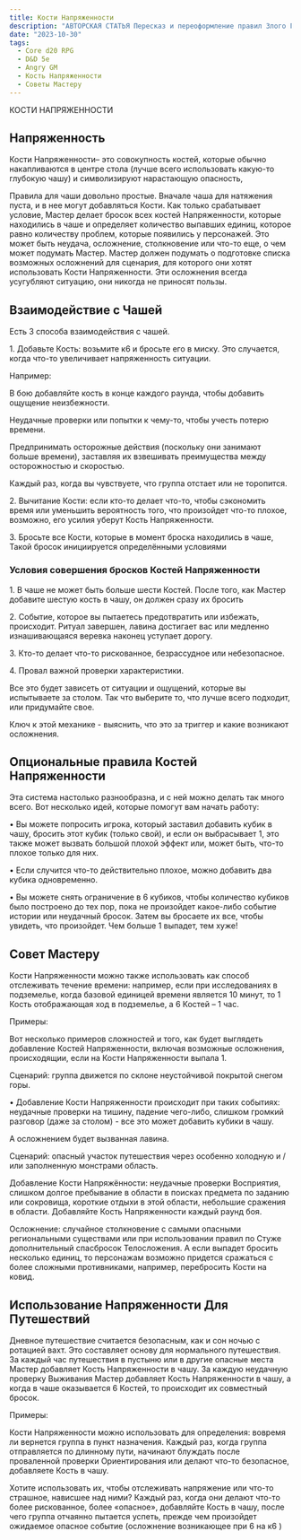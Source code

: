 ```yaml
---
title: Кости Напряженности
description: "АВТОРСКАЯ СТАТЬЯ Пересказ и переоформление правил Злого ГМ-а по Костям напряженности"
date: "2023-10-30"
tags:
  - Core d20 RPG
  - D&D 5e
  - Angry GM
  - Кость Напряженности
  - Советы Мастеру
---
```


КОСТИ НАПРЯЖЕННОСТИ

## Напряженность

Кости Напряженности– это совокупность костей, которые обычно накапливаются в центре стола (лучше всего использовать какую-то глубокую чашу) и символизируют нарастающую опасность,

Правила для чаши довольно простые. Вначале чаша для натяжения пуста, и в нее могут добавляться Кости. Как только срабатывает условие, Мастер делает бросок всех костей Напряженности, которые находились в чаше и определяет количество выпавших единиц, которое равно количеству проблем, которые появились у персонажей. Это может быть неудача, осложнение, столкновение или что-то еще, о чем может подумать Мастер. Мастер должен подумать о подготовке списка возможных осложнений для сценария, для которого они хотят использовать Кости Напряженности. Эти осложнения всегда усугубляют ситуацию, они никогда не приносят пользы.

## Взаимодействие с Чашей

Есть 3 способа взаимодействия с чашей.

1\. Добавьте Кость: возьмите к6 и бросьте его в миску. Это случается, когда что-то увеличивает напряженность ситуации.

Например:

В бою добавляйте кость в конце каждого раунда, чтобы добавить ощущение неизбежности.

Неудачные проверки или попытки к чему-то, чтобы учесть потерю времени.

Предпринимать осторожные действия (поскольку они занимают больше времени), заставляя их взвешивать преимущества между осторожностью и скоростью.

Каждый раз, когда вы чувствуете, что группа отстает или не торопится.

2\. Вычитание Кости: если кто-то делает что-то, чтобы сэкономить время или уменьшить вероятность того, что произойдет что-то плохое, возможно, его усилия уберут Кость Напряженности.

3\. Бросьте все Кости, которые в момент броска находились в чаше, Такой бросок инициируется определёнными условиями

### Условия совершения бросков Костей Напряженности

1\. В чаше не может быть больше шести Костей. После того, как Мастер добавите шестую кость в чашу, он должен сразу их бросить

2\. Событие, которое вы пытаетесь предотвратить или избежать, происходит. Ритуал завершен, лавина достигает вас или медленно изнашивающаяся веревка наконец уступает дорогу.

3\. Кто-то делает что-то рискованное, безрассудное или небезопасное.

4\. Провал важной проверки характеристики.

Все это будет зависеть от ситуации и ощущений, которые вы испытываете за столом. Так что выберите то, что лучше всего подходит, или придумайте свое.

Ключ к этой механике - выяснить, что это за триггер и какие возникают осложнения.

## Опциональные правила Костей Напряженности

Эта система настолько разнообразна, и с ней можно делать так много всего. Вот несколько идей, которые помогут вам начать работу:

• Вы можете попросить игрока, который заставил добавить кубик в чашу, бросить этот кубик (только свой), и если он выбрасывает 1, это также может вызвать большой плохой эффект или, может быть, что-то плохое только для них.

• Если случится что-то действительно плохое, можно добавить два кубика одновременно.

• Вы можете снять ограничение в 6 кубиков, чтобы количество кубиков было построено до тех пор, пока не произойдет какое-либо событие истории или неудачный бросок. Затем вы бросаете их все, чтобы увидеть, что произойдет. Чем больше 1 выпадет, тем хуже!

## Совет Мастеру

Кости Напряженности можно также использовать как способ отслеживать течение времени: например, если при исследованиях в подземелье, когда базовой единицей времени является 10 минут, то 1 Кость отображающая ход в подземелье, а 6 Костей – 1 час.

Примеры:

Вот несколько примеров сложностей и того, как будет выглядеть добавление Костей Напряженности, включая возможные осложнения, происходящии, если на Кости Напряженности выпала 1.

Сценарий: группа движется по склоне неустойчивой покрытой снегом горы.

• Добавление Кости Напряженности происходит при таких событиях: неудачные проверки на тишину, падение чего-либо, слишком громкий разговор (даже за столом) - все это может добавить кубики в чашу.

А осложнением будет вызванная лавина.

Сценарий: опасный участок путешествия через особенно холодную и / или заполненную монстрами область.

Добавление Кости Напряжённости: неудачные проверки Восприятия, слишком долгое пребывание в области в поисках предмета по заданию или сокровища, короткие отдыхи в этой области, небольшие сражения в области. Добавляйте Кость Напряженности каждый раунд боя.

Осложнение: случайное столкновение с самыми опасными региональными существами или при использовании правил по Стуже дополнительный спасбросок Телосложения. А если выпадет бросить несколько единиц, то персонажам возможно придется сражаться с более сложными противниками, например, перебросить Кости на ковид.

## Использование Напряженности Для Путешествий

Дневное путешествие считается безопасным, как и сон ночью с ротацией вахт. Это составляет основу для нормального путешествия. За каждый час путешествия в пустыню или в другие опасные места Мастер добавляет Кость Напряженности в чашу. За каждую неудачную проверку Выживания Мастер добавляет Кость Напряженности в чашу, а когда в чаше оказывается 6 Костей, то происходит их совместный бросок.

Примеры:

Кости Напряженности можно использовать для определения: вовремя ли вернется группа в пункт назначения. Каждый раз, когда группа отправляется по длинному пути, начинают блуждать после проваленной проверки Ориентирования или делают что-то безопасное, добавляете Кость в чашу.

Хотите использовать их, чтобы отслеживать напряжение или что-то страшное, нависшее над ними? Каждый раз, когда они делают что-то более рискованное, более «опасное», добавляйте Кость в чашу, после чего группа отчаянно пытается успеть, прежде чем произойдет ожидаемое опасное событие (осложнение возникающее при 6 на к6 )
